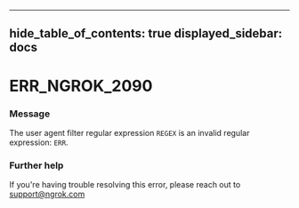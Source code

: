 

---
hide_table_of_contents: true
displayed_sidebar: docs
---


# ERR_NGROK_2090

### Message
The user agent filter regular expression `REGEX` is an invalid regular expression: `ERR`.

<ErrorDetails error="err_ngrok_2090" />



### Further help
If you're having trouble resolving this error, please reach out to [support@ngrok.com](mailto:support@ngrok.com?subject=Help%20with%20ERR_NGROK_2090)

